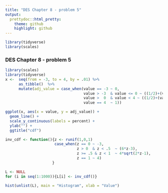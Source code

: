 ```yaml
---
title: "DES Chapter 8 - problem 5"
output:
  prettydoc::html_pretty:
    theme: github
    highlight: github
---
```


```r
library(tidyverse)
library(scales)
```

### DES Chapter 8 - problem 5 

```r
library(scales)
library(tidyverse)
x <-  seq(from = -3, to = 4, by = .01) %>% 
      as_tibble()  %>% 
      mutate(adj_value = case_when(value == -3 ~ 0,
                                   value > -3  & value <= 0 ~ ((1/2)+(value/6)),
                                   value >  0  & value < 4 ~ ((1/2)+(value^2/32)),
                                   value == 4  ~ 1))

ggplot(x, aes(x = value, y = adj_value)) +
  geom_line() +
  scale_y_continuous(labels = percent) +
  ylab("") +
  ggtitle("cdf")
```


```r
inv_cdf <- function(){z <- runif(1,0,1)
                      case_when(z == 0 ~ -3,
                                z > 0  & z < .5  ~ (6*z-3), 
                                z >= .5 & z < 1  ~ 4*sqrt(2*z-1),
                                z == 1 ~ 4)
                     }

L <- NULL
for (i in seq(1:1000)){L[i] <- inv_cdf()}

hist(unlist(L), main = "Histogram", xlab = "Value")
```

